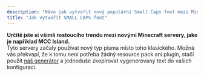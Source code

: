 ```yaml
---
description: "Návo jak vytvořit nový populární Small Caps font mezi Minecraft servery."
title: "Jak vytvořit SMALL CAPS font"
---
```


**Určitě jste si všimli rostoucího trendu mezi novými Minecraft servery, jako je například MCC Island.**\
Tyto servery začaly používat nový typ písma místo toho klasického. Možná vás překvapí, že k tomu není potřeba žádný resource pack ani plugin, stačí použít [náš generátor](/smallcaps-generator/) a jednoduše zkopírovat vygenerovaný text do vašich konfigurací.